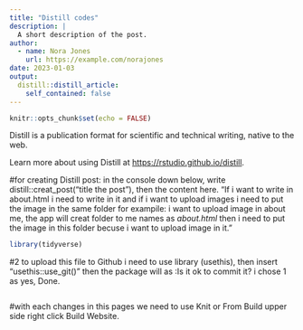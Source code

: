```yaml
---
title: "Distill codes"
description: |
  A short description of the post.
author:
  - name: Nora Jones
    url: https://example.com/norajones
date: 2023-01-03
output:
  distill::distill_article:
    self_contained: false
---
```



```r
knitr::opts_chunk$set(echo = FALSE)
```

Distill is a publication format for scientific and technical writing, native to the web.

Learn more about using Distill at <https://rstudio.github.io/distill>.

#for creating Distill post: in the console down below, write distill::creat_post("title the post"), then the content here. "If i want to write in about.html i need to write in it and if i want to upload images i need to put the image in the same folder for exampile: i want to upload image in about me, the app will creat folder to me names as *about.html* then i need to put the image in this folder becuse i want to upload image in it."
```r
library(tidyverse)
```

#2 to upload this file to Github i need to use library (usethis), then insert "usethis::use_git()" then the package will as :Is it ok to commit it?
i chose 1 as yes, Done.
```r

```
#with each changes in this pages we need to use Knit or From Build upper side right click Build Website.
```r

```

